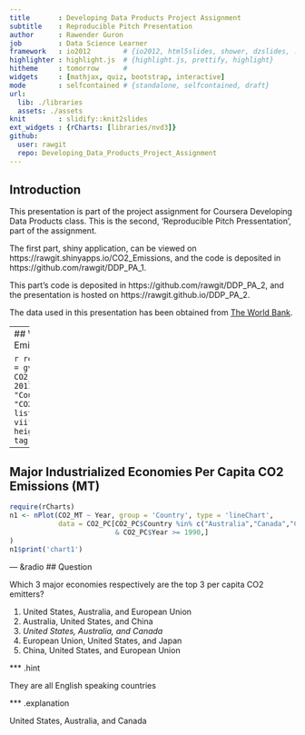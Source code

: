 ```yaml
---
title       : Developing Data Products Project Assignment
subtitle    : Reproducible Pitch Presentation
author      : Rawender Guron
job         : Data Science Learner
framework   : io2012        # {io2012, html5slides, shower, dzslides, ...}
highlighter : highlight.js  # {highlight.js, prettify, highlight}
hitheme     : tomorrow      # 
widgets     : [mathjax, quiz, bootstrap, interactive]
mode        : selfcontained # {standalone, selfcontained, draft}
url:
  lib: ./libraries
  assets: ./assets
knit        : slidify::knit2slides
ext_widgets : {rCharts: [libraries/nvd3]}
github:
  user: rawgit
  repo: Developing_Data_Products_Project_Assignment
---
```

## Introduction

This presentation is part of the project assignment for Coursera Developing Data Products class. This is the second, 'Reproducible Pitch Pressentation', part of the assignment. 

The first part, shiny application, can be viewed on https://rawgit.shinyapps.io/CO2_Emissions, and the code is deposited in https://github.com/rawgit/DDP_PA_1. 

This part's code is deposited in https://github.com/rawgit/DDP_PA_2, and the presentation is hosted on https://rawgit.github.io/DDP_PA_2.

The data used in this presentation has been obtained from [The World Bank](http://data.worldbank.org/indicator/EN.ATM.CO2E.PC).

--- 
## World Per Capita CO2 Emissions (MT)

```r
require(googleVis)
gchart = gvisGeoChart(data = CO2_PC[CO2_PC$Year == 2011,],
                      locationvar = "Country",
                      colorvar = "CO2_MT",
                      options = list(projection="kavrayskiy-vii",
                      width=600, height=400))
print(gchart, tag = 'chart')
```


---

## Major Industrialized Economies Per Capita CO2 Emissions (MT)

```r
require(rCharts)
n1 <- nPlot(CO2_MT ~ Year, group = 'Country', type = 'lineChart', 
            data = CO2_PC[CO2_PC$Country %in% c("Australia","Canada","China","European Union","Japan","Russian Federation","United Kingdom","United States")
                          & CO2_PC$Year >= 1990,]
)
n1$print('chart1')
```

--- &radio
## Question

Which 3 major economies respectively are the top 3 per capita CO2 emitters?

1. United States, Australia, and European Union
2. Australia, United States, and China
3. _United States, Australia, and Canada_
4. European Union, United States, and Japan
5. China, United States, and European Union

*** .hint

They are all English speaking countries

*** .explanation

United States, Australia, and Canada


